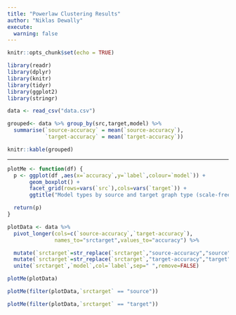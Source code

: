 ```yaml
---
title: "Powerlaw Clustering Results"
author: "Niklas Dewally"
execute:
  warning: false
---
```


```r
knitr::opts_chunk$set(echo = TRUE)
```

```r
library(readr)
library(dplyr)
library(knitr)
library(tidyr)
library(ggplot2)
library(stringr)
```

```r
data <- read_csv("data.csv")
```

```r
grouped<- data %>% group_by(src,target,model) %>% 
  summarise(`source-accuracy` = mean(`source-accuracy`),
            `target-accuracy` = mean(`target-accuracy`))

knitr::kable(grouped)
```
* * * 

```r

plotMe <- function(df) {
  p <- ggplot(df ,aes(x=`accuracy`,y=`label`,colour=`model`)) + 
       geom_boxplot() + 
       facet_grid(rows=vars(`src`),cols=vars(`target`)) +
       ggtitle("Model types by source and target graph type (scale-free).")

  return(p)
}
```


```r
plotData <- data %>%
  pivot_longer(cols=c(`source-accuracy`,`target-accuracy`),
               names_to="srctarget",values_to="accuracy") %>%

  mutate(`srctarget`=str_replace(`srctarget`,"source-accuracy","source")) %>%
  mutate(`srctarget`=str_replace(`srctarget`,"target-accuracy","target")) %>%    
  unite(`srctarget`,`model`,col=`label`,sep=" ",remove=FALSE) 

plotMe(plotData)
```
```r
plotMe(filter(plotData,`srctarget` == "source"))
```


```r
plotMe(filter(plotData,`srctarget` == "target"))
```
